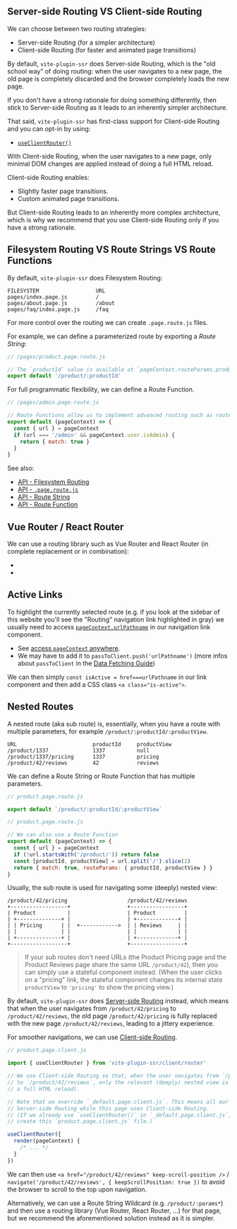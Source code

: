 
## Server-side Routing VS Client-side Routing

We can choose between two routing strategies:
 - Server-side Routing (for a simpler architecture)
 - Client-side Routing (for faster and animated page transitions)

By default, `vite-plugin-ssr` does Server-side Routing,
which is the "old school way" of doing routing:
when the user navigates to a new page,
the old page is completely discarded and the browser completely loads the new page.

If you don't have a strong rationale for doing something differently, then stick to Server-side Routing as it leads to an inherently simpler architecture.

That said, `vite-plugin-ssr` has first-class support for Client-side Routing and you can opt-in by using:
 - [`useClientRouter()`](/useClientRouter)

With Client-side Routing,
when the user navigates to a new page,
only minimal DOM changes are applied
instead of doing a full HTML reload.

Client-side Routing enables:
- Slightly faster page transitions.
- Custom animated page transitions.

But Client-side Routing leads to an inherently more complex architecture,
which is why we recommend that you use Client-side Routing only if you
have a strong rationale.

## Filesystem Routing VS Route Strings VS Route Functions

By default, `vite-plugin-ssr` does Filesystem Routing:

```
FILESYSTEM                  URL
pages/index.page.js         /
pages/about.page.js         /about
pages/faq/index.page.js     /faq
```

For more control over the routing we can create `.page.route.js` files.

For example, we can define a parameterized route by exporting a *Route String*:

```js
// /pages/product.page.route.js

// The `productId` value is available at `pageContext.routeParams.productId`
export default '/product/:productId'
```

For full programmatic flexibility, we can define a Route Function.

```js
// /pages/admin.page.route.js

// Route Functions allow us to implement advanced routing such as route guards.
export default (pageContext) => {
  const { url } = pageContext
  if (url === '/admin' && pageContext.user.isAdmin) {
    return { match: true }
  }
}
```

See also:
 - [API - Filesystem Routing](/filesystem-routing)
 - [API - `.page.route.js`](/.page.route.js)
 - [API - Route String](/route-string)
 - [API - Route Function](/route-function)

## Vue Router / React Router

We can use a routing library such as Vue Router and React Router (in complete replacement or in combination):
 - <RepoLink path='/examples/vue-router/' />
 - <RepoLink path='/examples/react-router/' />

## Active Links

To highlight the currently selected route (e.g. if you look at the sidebar of this website you'll see the "Routing" navigation link highlighted in gray) we usually need to access [`pageContext.urlPathname`](/pageContext) in our navigation link component.
 - See [access `pageContext` anywhere](/data-fetching#access-pagecontext-anywhere).
 - We may have to add it to `passToClient.push('urlPathname')` (more infos about `passToClient` in the [Data Fetching Guide](/data-fetching))

We can then simply `const isActive = href===urlPathname` in our link component and then add a CSS class `<a class="is-active">`.

## Nested Routes

A nested route (aka sub route) is, essentially, when you have a route with multiple parameters,
for example `/product/:productId/:productView`.

```
URL                        productId     productView
/product/1337              1337          null
/product/1337/pricing      1337          pricing
/product/42/reviews        42            reviews
```

We can define a Route String or Route Function that has multiple parameters.

```js
// product.page.route.js

export default `/product/:productId/:productView`
```

```js
// product.page.route.js

// We can also use a Route Function
export default (pageContext) => {
  const { url } = pageContext
  if (!url.startsWith('/product/')) return false
  const [productId, productView] = url.split('/').slice(2)
  return { match: true, routeParams: { productId, productView } }
}
```

Usually, the sub route is used for navigating some (deeply) nested view:

```
/product/42/pricing                   /product/42/reviews
+------------------+                  +-----------------+
| Product          |                  | Product         |
| +--------------+ |                  | +-------------+ |
| | Pricing      | |  +------------>  | | Reviews     | |
| |              | |                  | |             | |
| +--------------+ |                  | +-------------+ |
+------------------+                  +-----------------+
```

> If your sub routes don't need URLs (the Product Pricing page and the Product Reviews page share the same URL `/product/42`), then you can simply use a stateful component instead. (When the user clicks on a "pricing" link, the stateful component changes its internal state `productView` to `'pricing'` to show the pricing view.)

By default,
`vite-plugin-ssr` does [Server-side Routing](#server-side-routing-vs-client-side-routing) instead,
which means that when the user navigates from `/product/42/pricing` to `/product/42/reviews`,
the old page `/product/42/pricing` is fully replaced with the new page `/product/42/reviews`,
leading to a jittery experience.

For smoother navigations, we can use [Client-side Routing](/useClientRouter).

```js
// product.page.client.js

import { useClientRouter } from 'vite-plugin-ssr/client/router'

// We use Client-side Routing so that, when the user navigates from `/product/42/pricing`
// to `/product/42/reviews`, only the relevant (deeply) nested view is updated (instead of
// a full HTML reload).

// Note that we override `_default.page.client.js`. This means all our other pages can use
// Server-side Routing while this page uses Client-side Routing.
// (If we already use `useClientRouter()` in `_default.page.client.js`, then we don't need to
// create this `product.page.client.js` file.)

useClientRouter({
  render(pageContext) {
    /* ... */
  }
})
```

We can then use `<a href="/product/42/reviews" keep-scroll-position />` / `navigate('/product/42/reviews', { keepScrollPosition: true })` to avoid the browser to scroll to the top upon navigation.

Alternatively,
we can use a Route String Wildcard (e.g. `/product/:params*`) and then use a routing library (Vue Router, React Router, ...) for that page,
but we recommend the aforementioned solution instead as it is simpler.
